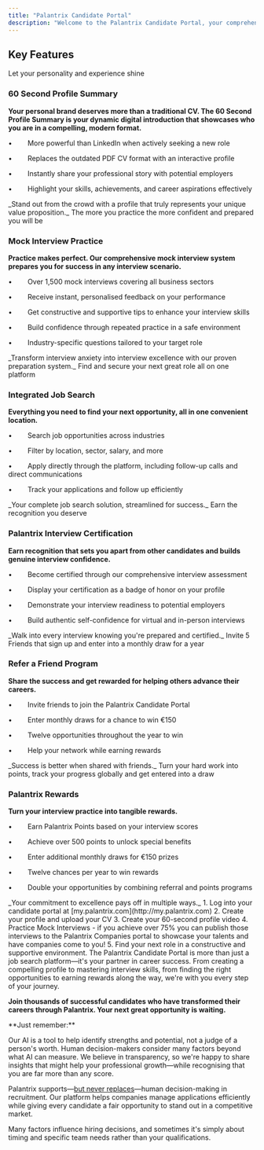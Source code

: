 ```yaml
---
title: "Palantrix Candidate Portal"
description: "Welcome to the Palantrix Candidate Portal, your comprehensive platform for career advancement. Designed to empower job seekers with cutting-edge tools and resources, our portal transforms the traditional job search experience into an engaging, rewarding journey toward your dream career."
---
```


## Key Features

<Card title="60 Second Profile Summary" icon="video" href="https://my.palantrix.com" img="/images/a02a4746-0002-4ea1-8ac1-a9822cb0ca0c.jpg">
  Let your personality and experience shine
</Card>

### 60 Second Profile Summary

**Your personal brand deserves more than a traditional CV. The 60 Second Profile Summary is your dynamic digital introduction that showcases who you are in a compelling, modern format.**

•        More powerful than LinkedIn when actively seeking a new role

•        Replaces the outdated PDF CV format with an interactive profile

•        Instantly share your professional story with potential employers

•        Highlight your skills, achievements, and career aspirations effectively

<Check>
  _Stand out from the crowd with a profile that truly represents your unique value proposition._
</Check>

<Card title="Mock Interview Practice" icon="sparkles" href="https://my.palantrix.com" img="/images/a02a4709-5195-417e-8def-7948a5cc6ff1.jpg">
  The more you practice the more confident and prepared you will be
</Card>

### Mock Interview Practice

**Practice makes perfect. Our comprehensive mock interview system prepares you for success in any interview scenario.**

•        Over 1,500 mock interviews covering all business sectors

•        Receive instant, personalised feedback on your performance

•        Get constructive and supportive tips to enhance your interview skills

•        Build confidence through repeated practice in a safe environment

•        Industry-specific questions tailored to your target role

<Check>
  _Transform interview anxiety into interview excellence with our proven preparation system._
</Check>

<Card title="Integrated Job Search" icon="business-time" href="https://my.palantrix.com" img="/images/a028f722-0d7e-4e94-a796-1f8c5acb67ab.jpg">
  Find and secure your next great role all on one platform
</Card>

### Integrated Job Search

**Everything you need to find your next opportunity, all in one convenient location.**

•        Search job opportunities across industries

•        Filter by location, sector, salary, and more

•        Apply directly through the platform, including follow-up calls and direct communications

•        Track your applications and follow up efficiently

<Check>
  _Your complete job search solution, streamlined for success._
</Check>

<Card title="Palantrix Interview Certification" icon="file-certificate" href="https://my.palantrix.com" img="/images/a028edec-9b84-4b60-8913-c77c128af30b.jpg">
  Earn the recognition you deserve
</Card>

### Palantrix Interview Certification

**Earn recognition that sets you apart from other candidates and builds genuine interview confidence.**

•        Become certified through our comprehensive interview assessment

•        Display your certification as a badge of honor on your profile

•        Demonstrate your interview readiness to potential employers

•        Build authentic self-confidence for virtual and in-person interviews

<Check>
  _Walk into every interview knowing you're prepared and certified._
</Check>

<Card title="Friend Referral Program" icon="people-group" href="https://my.palantrix.com" img="/images/a01e6d62-eec1-4845-be03-7efdd177bf00.jpg">
  Invite 5 Friends that sign up and enter into a monthly draw for a year
</Card>

### Refer a Friend Program

**Share the success and get rewarded for helping others advance their careers.**

•        Invite friends to join the Palantrix Candidate Portal

•        Enter monthly draws for a chance to win €150

•        Twelve opportunities throughout the year to win

•        Help your network while earning rewards

<Check>
  _Success is better when shared with friends._
</Check>

<Card title="Palantrix Points Rewards System" icon="gamepad-modern" href="ttps://my.palantrix.com" img="/images/a01e6c1b-0973-4e0c-aace-b57ba60ebfc5.jpg">
  Turn your hard work into points, track your progress globally and get entered into a draw
</Card>

### Palantrix Rewards

**Turn your interview practice into tangible rewards.**

•        Earn Palantrix Points based on your interview scores

•        Achieve over 500 points to unlock special benefits

•        Enter additional monthly draws for €150 prizes

•        Twelve chances per year to win rewards

•        Double your opportunities by combining referral and points programs

<Check>
  _Your commitment to excellence pays off in multiple ways._
</Check>

<Steps>
  <Step title="Join Palantrix today" icon="party-horn">
    1. Log into your candidate portal at [my.palantrix.com](http://my.palantrix.com)
    2. Create your profile and upload your CV
    3. Create your 60-second profile video
    4. Practice Mock Interviews - if you achieve over 75% you can publish those interviews to the Palantrix Companies portal to showcase your talents and have companies come to you!
    5. Find your next role in a constructive and supportive environment.
  </Step>
</Steps>

<Card title="Your Career Partner" icon="sparkles" href="https://my.palantrix.com">
  The Palantrix Candidate Portal is more than just a job search platform—it's your partner in career success. From creating a compelling profile to mastering interview skills, from finding the right opportunities to earning rewards along the way, we're with you every step of your journey.

  **Join thousands of successful candidates who have transformed their careers through Palantrix. Your next great opportunity is waiting.**
</Card>

<Tip>
  **Just remember:**

  Our AI is a tool to help identify strengths and potential, not a judge of a person's worth. Human decision-makers consider many factors beyond what AI can measure. We believe in transparency, so we're happy to share insights that might help your professional growth—while recognising that you are far more than any score.

  <Icon icon="heart-circle-bolt" color="#542694" />Palantrix supports—<u>but never replaces</u>—human decision-making in recruitment. Our platform helps companies manage applications efficiently while giving every candidate a fair opportunity to stand out in a competitive market.

  <Icon icon="bullseye-arrow" color="#542694" />Many factors influence hiring decisions, and sometimes it's simply about timing and specific team needs rather than your qualifications.
</Tip>